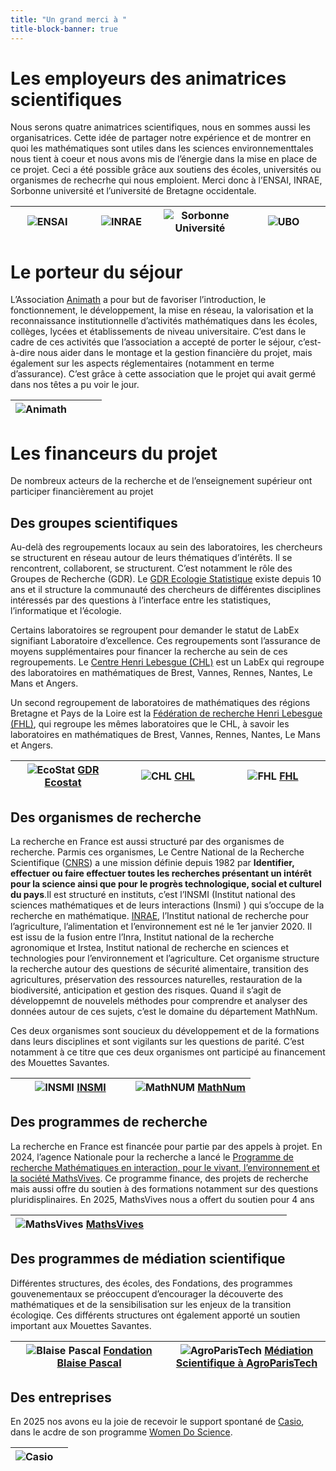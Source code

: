 ```yaml
---
title: "Un grand merci à "
title-block-banner: true
---
```


<style>

#title-block-header {
  margin-block-end: 10rem;
  position: relative;
  margin-top: -1px;
  height: 75px;
  text-align: right;
  padding-bottom: 1erm;
}

.quarto-title-banner {
  margin-block-end: 10rem;
  position: relative;
  margin-top: -30px;
  height: 85%;
  background-image: url('_images/sb_paimpont_crop.jpeg');
  background-repeat: no-repeat;

}


.p{
margin-top: 10px; /* An absolute length */
}

</style>





# Les employeurs des animatrices scientifiques

Nous serons quatre animatrices scientifiques, nous en sommes aussi les organisatrices. Cette idée de partager notre expérience et de montrer en quoi les mathématiques sont utiles dans les sciences environnementtales nous tient à coeur et nous avons mis de l'énergie dans la mise en place de ce projet. Ceci a été possible grâce aux soutiens des écoles, universités ou organismes de rechecrhe qui nous emploient. Merci donc à l'ENSAI, INRAE, Sorbonne université et l'université de Bretagne occidentale. 

| ![ENSAI](_images/Logo_ENSAI_2014)  | ![INRAE](_images/inrae_logo.png) |![Sorbonne Université](_images/sorbonne_universite_logo.png) | ![UBO](_images/ubo_logo.png) |
|:-----:|:-----:|:------:|:------:|



# Le porteur du séjour

L’Association [Animath](https://www.animath.fr/) a pour but de favoriser l’introduction, le fonctionnement, le développement, la mise en réseau, la valorisation et la reconnaissance institutionnelle d’activités mathématiques dans les écoles, collèges, lycées et établissements de niveau universitaire. C'est dans le cadre de ces activités que l'association a accepté de porter le séjour, c'est-à-dire nous aider dans le montage et la gestion financière du projet, mais également sur les aspects réglementaires (notamment en terme d'assurance). C'est grâce à cette association que le projet qui avait germé dans nos têtes a pu voir le jour.

| ![Animath](_images/animath_logo.png)  |  | |  |
|:-----:|:-----:|:------:|:------:|


# Les financeurs du projet

De nombreux acteurs de la recherche et de l'enseignement supérieur ont participer financièrement au projet 


## Des groupes scientifiques
 
Au-delà des regroupements locaux au sein des laboratoires, les chercheurs se structurent en réseau autour de leurs thématiques d'intérêts. Il se rencontrent, collaborent, se structurent. C'est notamment le rôle des Groupes de Recherche (GDR). Le [GDR Ecologie Statistique](https://sites.google.com/site/gdrecostat/) existe depuis 10 ans et il structure la communauté des chercheurs de différentes disciplines intéressés par des questions  à l'interface entre les statistiques, l'informatique et l'écologie. 

Certains laboratoires se regroupent pour demander le statut de LabEx signifiant Laboratoire d'excellence. Ces regroupements sont l'assurance de moyens supplémentaires pour financer la recherche au sein de ces regroupements. Le [Centre Henri Lebesgue (CHL)](https://www.lebesgue.fr/fr) est un LabEx qui regroupe des laboratoires en mathématiques de Brest, Vannes, Rennes, Nantes, Le Mans et Angers.

Un second regroupement de laboratoires de mathématiques des régions Bretagne et Pays de la Loire est la [Fédération de recherche Henri Lebesgue (FHL)](https://federation-henri-lebesgue.fr/), qui regroupe les mêmes laboratoires que le CHL, à savoir les laboratoires en mathématiques de Brest, Vannes, Rennes, Nantes, Le Mans et Angers.

|![EcoStat](_images/gdr_logo.jpeg)  [GDR Ecostat](https://sites.google.com/site/gdrecostat/)|![CHL](_images/chl_logo.png)  [CHL](https://www.lebesgue.fr/fr)|![FHL](_images/fhl_logo_petit.png)  [FHL](https://federation-henri-lebesgue.fr/)| 
|:-----:|:-----:|:-----:|


## Des organismes de recherche 

La recherche en France est aussi structuré par des organismes de recherche. Parmis ces organismes, Le Centre National de la Recherche Scientifique ([CNRS](https://www.cnrs.fr/fr))  a une mission définie depuis 1982 par  **Identifier, effectuer ou faire effectuer toutes les recherches présentant un intérêt pour la science ainsi que pour le progrès technologique, social et culturel du pays**.Il est structuré en instituts, c'est l'INSMI (Institut national des sciences mathématiques et de leurs interactions (Insmi) ) qui s'occupe de la recherche en mathématique. [INRAE](https://www.inrae.fr/nous-connaitre), l’Institut national de recherche pour l’agriculture, l’alimentation et l’environnement est né le 1er janvier 2020. Il est issu de la fusion entre l’Inra, Institut national de la recherche agronomique et Irstea, Institut national de recherche en sciences et technologies pour l’environnement et l’agriculture. Cet organisme structure la recherche autour des questions de sécurité alimentaire, transition des agricultures, préservation des ressources naturelles, restauration de la biodiversité, anticipation et gestion des risques. Quand il s'agit de développemnt de nouvelels méthodes pour comprendre et analyser des données autour de ces sujets, c'est le domaine du département MathNum. 

Ces deux organismes sont soucieux du développement et de la formations dans leurs disciplines et sont vigilants sur les questions de parité. C'est notamment à ce titre que ces deux organismes ont participé au financement des Mouettes Savantes.

|![INSMI](_images/cnrs_insmi_logo.jpeg)  [INSMI](https://www.insmi.cnrs.fr/fr)|![MathNUM](_images/mathnum_logo.png)  [MathNum](https://www.inrae.fr/departements/mathnum)| 
|:-----:|:-----:|

## Des programmes de recherche

La recherche en France est financée pour partie par des appels à projet. En 2024, l'agence Nationale pour la recherche a lancé le [Programme de recherche
Mathématiques en interaction, pour le vivant, l’environnement et la société MathsVives](https://www.maths-vives.fr/le-programme/). Ce programme finance, des projets de recherche mais aussi offre du soutien à des formations notamment sur des questions pluridisplinaires. En 2025, MathsVives nous a offert du soutien pour 4 ans 

|![MathsVives](_images/FR2030_Mathématiques en interaction_Couleur.png)  [MathsVives](https://www.maths-vives.fr/le-programme/)| |
|:-----:|:-----:|


## Des programmes de médiation scientifique

Différentes structures, des écoles, des Fondations, des programmes gouvenementaux  se préoccupent d'encourager la découverte des mathématiques et de la sensibilisation sur les enjeux de la transition écologiqe.   Ces différents structures ont également apporté un soutien important aux Mouettes Savantes.


|![Blaise Pascal](_images/blaise_pascal_logo.png)  [Fondation Blaise Pascal](https://www.fondation-blaise-pascal.org/)|![AgroParisTech](_images/agroparistech.png)  [Médiation Scientifique à AgroParisTech](https://www.agroparistech.fr/)| 
|:-----:|:-----:|

## Des entreprises

En 2025 nos avons eu la joie de recevoir le support spontané de [Casio](https://www.casio.com/fr/), dans le acdre de son programme [Women Do Science](https://www.casio-education.fr/actualites/women-do-science/).


|![Casio](_images/logo_casio.png)  | |
|:-----:|:-----:|
